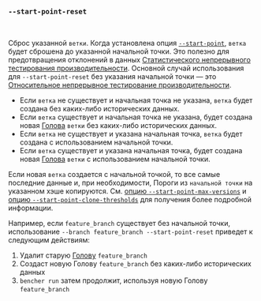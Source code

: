 ### `--start-point-reset`

<br />

Сброс указанной `ветки`. Когда установлена опция [`--start-point`][start point option], `ветка` будет сброшена до указанной начальной точки. Это полезно для предотвращения отклонений в данных [Статистического непрерывного тестирования производительности][statistical continuous benchmarking]. Основной случай использования для `--start-point-reset` без указания начальной точки — это [Относительное непрерывное тестирование производительности][relative continuous benchmarking].

- Если `ветка` не существует и начальная точка не указана, `ветка` будет создана без каких-либо исторических данных.
- Если `ветка` существует и начальная точка не указана, будет создана новая [Голова][head] `ветки` без каких-либо исторических данных.
- Если `ветка` не существует и указана начальная точка, `ветка` будет создана с использованием начальной точки.
- Если `ветка` существует и указана начальная точка, будет создана новая [Голова][head] `ветки` с использованием начальной точки.

Если новая `ветка` создается с начальной точкой, то все самые последние данные и, при необходимости, Пороги из `начальной точки` на указанном хэше копируются. См. [опцию `--start-point-max-versions`][start point max version option] и [опцию `--start-point-clone-thresholds`][start point clone thresholds option] для получения более подробной информации.

Например, если `feature_branch` существует без начальной точки, использование `--branch feature_branch --start-point-reset` приведет к следующим действиям:

1. Удалит старую [Голову][head] `feature_branch`
2. Создаст новую Голову `feature_branch` без каких-либо исторических данных
3. `bencher run` затем продолжит, используя новую Голову `feature_branch`

[statistical continuous benchmarking]: /ru/docs/how-to/track-benchmarks/#statistical-continuous-benchmarking
[relative continuous benchmarking]: /ru/docs/how-to/track-benchmarks/#relative-continuous-benchmarking
[head]: /ru/docs/explanation/benchmarking/#head

[start point option]: #--branch-start-point-branch
[start point max version option]: #--start-point-max-versions-count
[start point clone thresholds option]: #--start-point-clone-thresholds
